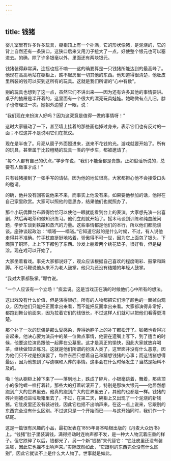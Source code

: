 ```yaml
---
---
---
```

title: 钱猪
---






婴儿室里有许多许多玩具，橱柜顶上有一个扑满，它的形状像猪，是泥烧的，它的背上自然还有一条狭口。这狭口后来又用刀子挖大了一点，好使整个银元也可以塞进去。的确，除了许多银毫以外，里面还有两块银元。

钱猪装得非常满，连摇也摇不响——这的确要算是一只钱猪所能达到的最高峰了。他现在高高地站在橱柜上，瞧不起房里一切其他的东西。他知道得很清楚，他肚皮里所装的钱可以买到这所有的玩具。这就是我们所谓的“心中有数”。

别的玩具也想到了这一点，虽然它们不讲出来——因为还有许多其他的事情要讲。桌子的抽屉是半开着的，这里面有一个很大的漂亮玩具娃娃。她略微有点儿旧，脖子也修理过一次。她朝外边望了一眼，说：

“我们现在来扮演人好吗？因为这究竟是值得一做的事情呀！”

这时大家骚动了一下，甚至墙上挂着的那些画也掉过身来，表示它们也有反对的一面；不过这并不是说明它们在抗议。

现在是半夜了。月亮从窗子外面照进来，送来不花钱的光。游戏就要开始了。所有的玩具，甚至属于比较粗糙的玩具一类的学步车，都被邀请了。

“每个人都有自己的优点，”学步车说，“我们不能全都是贵族。正如俗话所说的，总要有人做事才成！”

只有钱猪接到了一张手写的请帖，因为他的地位很高，大家都担心他不会接受口头的邀请。

的确，他并没有回答说他来不来，而事实上他没有来。如果要他参加的话，他得在自己家里欣赏。大家可以照他的意思办，结果他们也就照办了。

那个小玩偶舞台布置得恰恰可以使他一眼就能看到台上的表演。大家想先演一出喜剧，然后再喝茶和做知识练习。他们立刻就开始了。摇木马谈到训练和纯血统问题，学步车谈到铁路和蒸汽的力量。这些事情都是他们的本行，所以他们都能谈谈。座钟谈起政治：“嘀嗒——嘀嗒。”它知道它敲的是什么时候，不过，有人说他走得并不准确。竹手杖直挺挺地站着，骄傲得不可一世，因为它上面包了银头，下面箍了铜环，上上下下都包了东西。沙发上躺着两个绣花垫子，很好看，但是糊涂。现在戏可以开始了。

大家坐着看戏。事先大家都说好了，观众应该根据自己喜欢的程度喝彩、鼓掌和跺脚。不过马鞭说他从来不为老人鼓掌，他只为还没有结婚的年轻人鼓掌。

“我对大家都鼓掌。”爆竹说。

“一个人应该有一个立场！”痰盂说。这是当戏正在演的时候他们心中所有的想法。

这出戏没有什么价值，但是演得很好。所有的人物都把它们涂了颜色的一面掉向观众，因为他们只能把正面拿出来看，而不能把反面拿出来看。大家都演得非常好，都跑到舞台前面来，因为拉着它们的线很长，不过这样人们就可以把他们看得更清楚。

那个补了一次的玩偶是那么受感染，弄得她脖子上的补丁都松开了。钱猪也看得兴奋起来，他决心要为演员中的某一位做点事情，他要在遗嘱上写下，到了适当的时候，他要这位演员跟他一起葬在公墓里。这才是真正的愉快，因此大家就放弃喝茶，继续做知识练习。这就是他们所谓的扮演人类了。这里面并没有什么恶意，因为他们只不过是扮演罢了，每件东西只想着自己和猜想钱猪的心事；而这钱猪想得最远，因为他想到了写遗嘱和入葬的事情。这事会在什么时候发生？当然是始料不及的。

啪！他从橱柜上掉下来了——落到地上，跌成了碎片。小银毫跳着，舞着，那些顶小的像陀螺一样打着转，那些大的打着转滚开了，特别是那块大银元——他居然想跑到广大的世界里去。他真的跑到广大的世界里去了，其他的也都是一样。钱猪的碎片则被扫进垃圾箱里去了，不过，在第二天，碗柜上又出现了一个泥烧的新钱猪。它肚皮里还没有装进钱，因此它也摇不出响声来。在这一点上说来，它跟别的东西完全没有什么区别。不过这只是一个开始而已——与这开始同时，我们作一个结尾。

这是一篇很有风趣的小品，最初发表在1855年哥本哈根出版的《丹麦大众历书》上。“钱猪”肚子里装满钱，满得摇动时连响声都不发，是一种大人物沉着庄重的样子。但它跌碎了以后，钱都光了，另一个新“钱猪”来代替它：“它肚皮里还没有装进钱，因此它也摇不出响声来。”实际既然如此，“它跟别的东西完全没有什么区别”，因此它就谈不上是什么大人物了。世事就是如此。